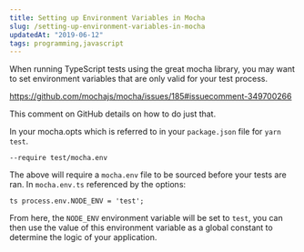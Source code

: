 ```yaml
---
title: Setting up Environment Variables in Mocha
slug: /setting-up-environment-variables-in-mocha
updatedAt: "2019-06-12"
tags: programming,javascript
---
```


When running TypeScript tests using the great mocha library, you may want to
set environment variables that are only valid for your test process.

https://github.com/mochajs/mocha/issues/185#issuecomment-349700266

This comment on GitHub details on how to do just that.

In your mocha.opts which is referred to in your `package.json` file for `yarn
test`.

```
--require test/mocha.env
```

The above will require a `mocha.env` file to be sourced before your tests are
ran. In `mocha.env.ts` referenced by the options:

```
ts process.env.NODE_ENV = 'test';
```

From here, the `NODE_ENV` environment variable will be set to `test`, you can
then use the value of this environment variable as a global constant to
determine the logic of your application.
